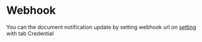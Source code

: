 # Webhook
You can the document notification update by setting webhook url on [setting](https://caminv-dev-merc.mef.gov.kh/setting) with tab Credential